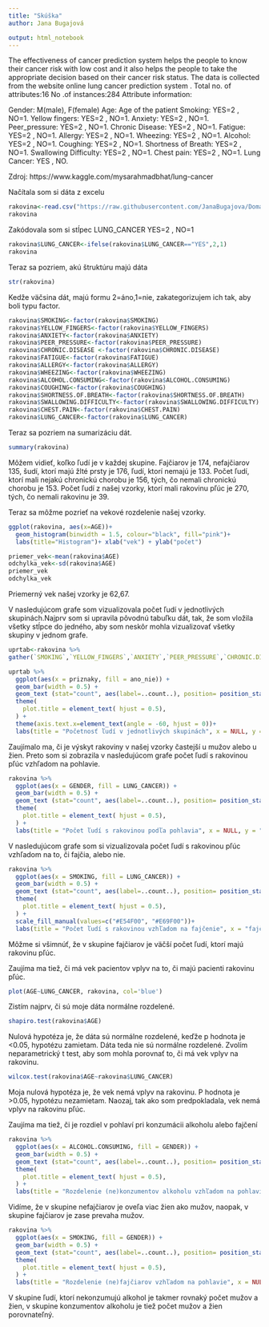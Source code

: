 ---
title: "Skúška"
author: Jana Bugajová

output: html_notebook
---
The effectiveness of cancer prediction system helps the people to know their cancer risk with low cost and it also helps the people to take the appropriate decision based on their cancer risk status. The data is collected from the website online lung cancer prediction system .
Total no. of attributes:16
No .of instances:284
Attribute information:

Gender: M(male), F(female)
Age: Age of the patient
Smoking: YES=2 , NO=1.
Yellow fingers: YES=2 , NO=1.
Anxiety: YES=2 , NO=1.
Peer_pressure: YES=2 , NO=1.
Chronic Disease: YES=2 , NO=1.
Fatigue: YES=2 , NO=1.
Allergy: YES=2 , NO=1.
Wheezing: YES=2 , NO=1.
Alcohol: YES=2 , NO=1.
Coughing: YES=2 , NO=1.
Shortness of Breath: YES=2 , NO=1.
Swallowing Difficulty: YES=2 , NO=1.
Chest pain: YES=2 , NO=1.
Lung Cancer: YES , NO.

Zdroj: https://www.kaggle.com/mysarahmadbhat/lung-cancer

Načítala som si dáta z excelu

```{r}

rakovina<-read.csv("https://raw.githubusercontent.com/JanaBugajova/Domace_ulohy/main/Bugajova_skuska_upr.csv", header = TRUE, sep = ";", dec = ".", fill = TRUE)
rakovina

```

Zakódovala som si stĺpec LUNG_CANCER YES=2 , NO=1

```{r}
rakovina$LUNG_CANCER<-ifelse(rakovina$LUNG_CANCER=="YES",2,1)
rakovina

```
Teraz sa pozriem, akú štruktúru majú dáta
```{r}
str(rakovina)

```
Kedže väčsina dát, majú formu 2=áno,1=nie, zakategorizujem ich tak, aby boli typu factor.

```{r}
rakovina$SMOKING<-factor(rakovina$SMOKING)
rakovina$YELLOW_FINGERS<-factor(rakovina$YELLOW_FINGERS) 
rakovina$ANXIETY<-factor(rakovina$ANXIETY)     
rakovina$PEER_PRESSURE<-factor(rakovina$PEER_PRESSURE)
rakovina$CHRONIC.DISEASE <-factor(rakovina$CHRONIC.DISEASE)  
rakovina$FATIGUE<-factor(rakovina$FATIGUE)
rakovina$ALLERGY<-factor(rakovina$ALLERGY)
rakovina$WHEEZING<-factor(rakovina$WHEEZING)
rakovina$ALCOHOL.CONSUMING<-factor(rakovina$ALCOHOL.CONSUMING)             
rakovina$COUGHING<-factor(rakovina$COUGHING)            
rakovina$SHORTNESS.OF.BREATH<-factor(rakovina$SHORTNESS.OF.BREATH)  
rakovina$SWALLOWING.DIFFICULTY<-factor(rakovina$SWALLOWING.DIFFICULTY)
rakovina$CHEST.PAIN<-factor(rakovina$CHEST.PAIN)        
rakovina$LUNG_CANCER<-factor(rakovina$LUNG_CANCER)  
```


Teraz sa pozriem na sumarizáciu dát.
```{r}
summary(rakovina)
```
Môžem vidieť, koľko ľudí je v každej skupine. Fajčiarov je 174, nefajčiarov 135, šudí, ktorí majú žlté prsty je 176, ľudí, ktorí nemajú je 133. Počet ľudí, ktorí mali nejakú chronickú chorobu je 156, tých, čo nemali chronickú chorobu je 153. Počet ľudí z našej vzorky, ktorí mali rakovinu pľúc je 270, tých, čo nemali rakovinu je 39.

Teraz sa môžme pozrieť na vekové rozdelenie našej vzorky.
```{r}
ggplot(rakovina, aes(x=AGE))+
  geom_histogram(binwidth = 1.5, colour="black", fill="pink")+
  labs(title="Histogram")+ xlab("vek") + ylab("počet")

priemer_vek<-mean(rakovina$AGE)
odchylka_vek<-sd(rakovina$AGE)
priemer_vek
odchylka_vek
```
Priemerný vek našej vzorky je 62,67.

V nasledujúcom grafe som vizualizovala počet ľudí v jednotlivých skupinách.Najprv som si upravila pôvodnú tabuľku dát, tak, že som vložila všetky stĺpce do jedného, aby som neskôr mohla vizualizovať všetky skupiny v jednom grafe.

```{r}
uprtab<-rakovina %>%
gather(`SMOKING`,`YELLOW_FINGERS`,`ANXIETY`,`PEER_PRESSURE`,`CHRONIC.DISEASE`,`FATIGUE`,`ALLERGY`,`WHEEZING`,`COUGHING`,`SWALLOWING.DIFFICULTY`,`CHEST.PAIN`,`ALCOHOL.CONSUMING`, `SHORTNESS.OF.BREATH`,`LUNG_CANCER`, key = 'priznaky', value = 'ano_nie')

uprtab %>% 
  ggplot(aes(x = priznaky, fill = ano_nie)) +
  geom_bar(width = 0.5) +
  geom_text (stat="count", aes(label=..count..), position= position_stack(vjust=0.5),size = 3)+
  theme(
    plot.title = element_text( hjust = 0.5),
  ) +
  theme(axis.text.x=element_text(angle = -60, hjust = 0))+
  labs(title = "Početnosť ľudí v jednotlivých skupinách", x = NULL, y = "počet pacientov")

```
Zaujímalo ma, či je výskyt rakoviny v našej vzorky častejší u mužov alebo u žien. Preto som si zobrazila v nasledujúcom grafe počet ľudí s rakovinou pľúc vzhľadom  na pohlavie.

```{r}
rakovina %>% 
  ggplot(aes(x = GENDER, fill = LUNG_CANCER)) +
  geom_bar(width = 0.5) +
  geom_text (stat="count", aes(label=..count..), position= position_stack(vjust=0.5))+
  theme(
    plot.title = element_text( hjust = 0.5),
  ) +
  labs(title = "Počet ľudí s rakovinou podľa pohlavia", x = NULL, y = "počet pacientov")
```
V nasledujúcom grafe som si vizualizovala počet ľudí s rakovinou pľúc vzhľadom  na to, či fajčia, alebo nie.

```{r}
rakovina %>% 
  ggplot(aes(x = SMOKING, fill = LUNG_CANCER)) +
  geom_bar(width = 0.5) +
  geom_text (stat="count", aes(label=..count..), position= position_stack(vjust=0.5))+
  theme(
    plot.title = element_text( hjust = 0.5),
  ) +
  scale_fill_manual(values=c("#E54F00", "#E69F00"))+
  labs(title = "Počet ľudí s rakovinou vzhľadom na fajčenie", x = "fajčenie (1-nie, 2-áno)", y = "počet")

```

Môžme si všimnúť, že v skupine fajčiarov je väčší počet ľudí, ktorí majú rakovinu pľúc.

Zaujíma ma tiež, či má vek pacientov vplyv na to, či majú pacienti rakovinu pľúc.

```{r}
plot(AGE~LUNG_CANCER, rakovina, col='blue')
```
Zistím najprv, či sú moje dáta normálne rozdelené.

```{r}
shapiro.test(rakovina$AGE)
```
Nulová hypotéza je, že dáta sú normálne rozdelené, keďže p hodnota je <0.05, hypotézu zamietam. Dáta teda nie sú normálne rozdelené. Zvolím neparametrický t test, aby som mohla porovnať to, či má vek vplyv na rakovinu.


```{r}
wilcox.test(rakovina$AGE~rakovina$LUNG_CANCER)

```
Moja nulová hypotéza je, že vek nemá vplyv na rakovinu. P hodnota je >0.05, hypotézu nezamietam. Naozaj, tak ako som predpokladala, vek nemá vplyv na rakovinu pľúc.


Zaujíma ma tiež, či je rozdiel v pohlaví pri konzumácii alkoholu alebo fajčení
```{r}

rakovina %>% 
  ggplot(aes(x = ALCOHOL.CONSUMING, fill = GENDER)) +
  geom_bar(width = 0.5) +
  geom_text (stat="count", aes(label=..count..), position= position_stack(vjust=0.5))+
  theme(
    plot.title = element_text( hjust = 0.5),
  ) +
  labs(title = "Rozdelenie (ne)konzumentov alkoholu vzhľadom na pohlavie", x = NULL, y = "počet pacientov")

```
Vidíme, že v skupine nefajčiarov je oveľa viac žien ako mužov, naopak, v skupine fajčiarov je zase prevaha mužov.

```{r}
rakovina %>% 
  ggplot(aes(x = SMOKING, fill = GENDER)) +
  geom_bar(width = 0.5) +
  geom_text (stat="count", aes(label=..count..), position= position_stack(vjust=0.5))+
  theme(
    plot.title = element_text( hjust = 0.5),
  ) +
  labs(title = "Rozdelenie (ne)fajčiarov vzhľadom na pohlavie", x = NULL, y = "počet pacientov")

```
V skupine ľudí, ktorí nekonzumujú alkohol je takmer rovnaký počet mužov a žien, v skupine konzumentov alkoholu je tiež počet mužov a žien porovnateľný.









